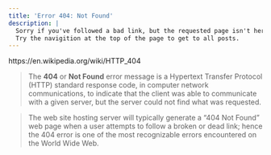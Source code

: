 ```yaml
---
title: 'Error 404: Not Found'
description: |
  Sorry if you've followed a bad link, but the requested page isn't here.
  Try the navigition at the top of the page to get to all posts.
---
```


https://en.wikipedia.org/wiki/HTTP_404

> The **404** or **Not Found** error message is a Hypertext Transfer Protocol (HTTP) standard response code, in computer network communications, to indicate that the client was able to communicate with a given server, but the server could not find what was requested.

> The web site hosting server will typically generate a "404 Not Found" web page when a user attempts to follow a broken or dead link; hence the 404 error is one of the most recognizable errors encountered on the World Wide Web.